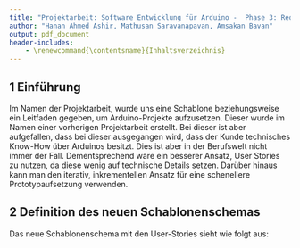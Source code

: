 ```yaml
---
title: "Projektarbeit: Software Entwicklung für Arduino -  Phase 3: Requirements Engineering bei Arduino Projekten"
author: "Hanan Ahmed Ashir, Mathusan Saravanapavan, Amsakan Bavan"
output: pdf_document
header-includes:
    - \renewcommand{\contentsname}{Inhaltsverzeichnis}
---
```


\tableofcontents

## 1 Einführung

Im Namen der Projektarbeit, wurde uns eine Schablone beziehungsweise ein Leitfaden gegeben, um Arduino-Projekte aufzusetzen. Dieser wurde im Namen einer vorherigen 
Projektarbeit erstellt. Bei dieser ist aber aufgefallen, dass bei dieser ausgegangen wird, dass der Kunde technisches Know-How über Arduinos besitzt. Dies ist aber in der 
Berufswelt nicht immer der Fall. Dementsprechend wäre ein besserer Ansatz, User Stories zu nutzen, da diese wenig auf technische Details setzen. Darüber hinaus kann man den
iterativ, inkrementellen Ansatz für eine schenellere Prototypaufsetzung verwenden.

## 2 Definition des neuen Schablonenschemas

Das neue Schablonenschema mit den User-Stories sieht wie folgt aus: